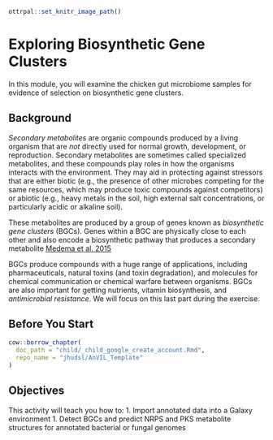 ```r
ottrpal::set_knitr_image_path()
```

# Exploring Biosynthetic Gene Clusters

In this module, you will examine the chicken gut microbiome samples for evidence of selection on biosynthetic gene clusters.

## Background

*Secondary metabolites* are organic compounds produced by a living organism that are _not_ directly used for normal growth, development, or reproduction. Secondary metabolites are sometimes called specialized metabolites, and these compounds play roles in how the organisms interacts with the environment. They may aid in protecting against stressors that are either biotic (e.g., the presence of other microbes competing for the same resources, which may produce toxic compounds against competitors) or abiotic (e.g., heavy metals in the soil, high external salt concentrations, or particularly acidic or alkaline soil).

These metabolites are produced by a group of genes known as *biosynthetic gene clusters* (BGCs). Genes within a BGC are physically close to each other and also encode a biosynthetic pathway that produces a secondary metabolite  [Medema et al. 2015](https://www.nature.com/articles/nchembio.1890)

BGCs produce compounds with a huge range of applications, including pharmaceuticals, natural toxins (and toxin degradation), and molecules for chemical communication or chemical warfare between organisms. BGCs are also important for getting nutrients, vitamin biosynthesis, and *antimicrobial resistance*. We will focus on this last part during the exercise.

## Before You Start

```r
cow::borrow_chapter(
  doc_path = "child/_child_google_create_account.Rmd",
  repo_name = "jhudsl/AnVIL_Template"
)
```

## Objectives

This activity will teach you how to:
1. Import annotated data into a Galaxy environment
1. Detect BGCs and predict NRPS and PKS metabolite structures for annotated bacterial or fungal genomes






